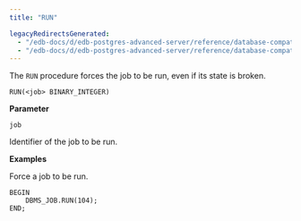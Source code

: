```yaml
---
title: "RUN"

legacyRedirectsGenerated:
  - "/edb-docs/d/edb-postgres-advanced-server/reference/database-compatibility-for-oracle-developers-built-in-package-guide/13/run.html"
  - "/edb-docs/d/edb-postgres-advanced-server/reference/database-compatibility-for-oracle-developers-built-in-package-guide/latest/run.html"
---
```


The `RUN` procedure forces the job to be run, even if its state is broken.

```text
RUN(<job> BINARY_INTEGER)
```

**Parameter**

`job`

 Identifier of the job to be run.

**Examples**

Force a job to be run.

```text
BEGIN
    DBMS_JOB.RUN(104);
END;
```
